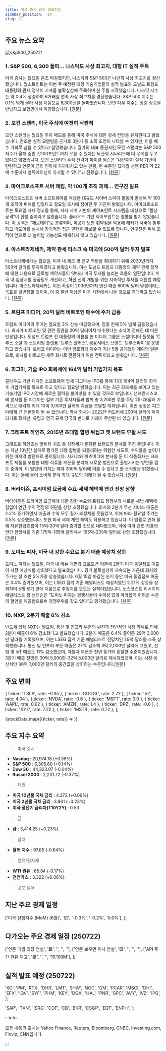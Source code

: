 ```yaml
---
title: 미국 증시 요약 250721
sidebar_position: -14
slug: 21
---
```


## 주요 뉴스 요약

![s&p500_250721](/map/250721.png)

### 1. **S&P 500, 6,300 돌파... 나스닥도 사상 최고치, 대형 IT 실적 주목**

미국 증시는 월요일 혼조 마감했지만, 나스닥과 S&P 500은 나란히 사상 최고치를 경신했습니다. 월스트리트는 이번 주 예정된 대형 기술기업들의 실적 발표와 도널드 트럼프 대통령의 관세 정책이 가져올 불확실성에 주목하며 한 주를 시작했습니다. 나스닥 지수는 약 0.4% 상승하며 6거래일 연속 사상 최고치를 경신했습니다. S&P 500 지수는 0.1% 넘게 올라 사상 처음으로 6,300선을 돌파했습니다. 반면 다우 지수는 장중 상승을 반납하고 보합권에서 마감했습니다. [[원문]](https://finance.yahoo.com/news/live/stock-market-today-sp-500-crosses-6300-nasdaq-notches-record-with-big-tech-set-to-take-earnings-spotlight-200119190.html)

### 2. **모건 스탠리, 미국 주식에 여전히 낙관적**

모건 스탠리는 월요일 투자 메모를 통해 미국 주식에 대한 강세 전망을 유지한다고 밝혔습니다. 견조한 실적 모멘텀을 근거로 3분기 중 소폭 조정이 나타날 수 있지만, 이를 매수 기회로 삼을 수 있다고 설명했습니다. 월가의 대표 증권사인 모건 스탠리는 S&P 500 지수가 올해 중반 7,200포인트까지 오를 수 있다는 낙관적 시나리오에 더 무게를 두고 있다고 밝혔습니다. 모건 스탠리의 주식 전략가 마이클 윌슨은 “내년까지 실적 기반이 탄탄하고 연준이 금리 인하에 가까워지고 있는 만큼, 현 수준인 12개월 선행 PER 약 22배 수준에서 밸류에이션이 유지될 수 있다”고 전했습니다. [[원문]](https://www.reuters.com/business/morgan-stanley-stays-bullish-us-stocks-2025-07-21/)

### 3. **마이크로소프트 서버 해킹, 약 100개 조직 피해... 연구진 발표**

마이크로소프트 서버 소프트웨어를 겨냥한 대규모 사이버 스파이 활동이 발생해 약 100개 조직이 피해를 입었다고 월요일 조사에 참여한 두 기관이 밝혔습니다. 마이크로소프트는 토요일 자체 경고를 통해, 자사 서버 기반의 셰어포인트 시스템을 대상으로 “활성 공격”이 진행 중이라고 알렸습니다. 클라우드 기반 셰어포인트는 영향을 받지 않았습니다. 이 공격은 “제로데이”로 분류되며, 미공개 보안 취약점을 악용해 해커가 서버에 침투하고 백도어를 설치해 장기적인 접근 권한을 확보할 수 있도록 합니다. 연구진은 피해 조직이 앞으로 더 늘어날 가능성도 배제하지 않고 있습니다. [[원문]](https://www.reuters.com/sustainability/boards-policy-regulation/microsoft-server-hack-hit-about-100-organizations-researchers-say-2025-07-21/)

### 4. **아스트라제네카, 제약 관세 리스크 속 미국에 500억 달러 투자 발표**

아스트라제네카는 월요일, 미국 내 제조 및 연구 역량을 확대하기 위해 2030년까지 500억 달러를 투자하겠다고 밝혔습니다. 이는 도널드 트럼프 대통령의 제약 관세 정책에 대한 대응으로 글로벌 제약사들이 잇따라 미국 투자를 늘리는 흐름의 일환입니다. 미국 내 임상시험 공급망도 개선하고, 혁신 신약 개발을 위한 지속적인 투자를 지원할 예정입니다. 아스트라제네카는 이번 확장이 2030년까지 연간 매출 800억 달러 달성이라는 목표를 뒷받침할 것이며, 이 중 절반 이상은 미국 시장에서 나올 것으로 기대하고 있습니다. [[원문]](https://www.reuters.com/sustainability/boards-policy-regulation/astrazeneca-unveils-50-billion-us-investment-pharma-tariff-threat-looms-2025-07-21/)

### 5. **트럼프 미디어, 20억 달러 비트코인 매수에 주가 급등**

트럼프 미디어의 주가는 월요일 3% 상승 마감했으며, 장중 한때 5% 넘게 급등했습니다. 회사가 비트코인 및 관련 증권을 20억 달러어치 매수했다는 소식이 전해진 데 따른 반응입니다. 도널드 트럼프 전 대통령의 이름을 딴 미디어 그룹은 소셜미디어 플랫폼 '트루스 소셜'과 스트리밍 플랫폼 '트루스 플러스', 금융서비스 브랜드 '트루스파이'를 운영하고 있습니다. 트럼프 미디어는 이번 암호화폐 매수가 지난 5월 공개했던 계획의 일환으로, 회사를 비트코인 재무 회사로 전환하기 위한 전략이라고 밝혔습니다. [[원문]](https://finance.yahoo.com/news/trump-media-stock-surges-after-acquiring-2-billion-of-bitcoin-133712159.html)

### 6. **피그마, 기술 IPO 회복세에 164억 달러 기업가치 목표**

클라우드 기반 디자인 소프트웨어 업체 피그마는 IPO를 통해 최대 164억 달러의 희석 후 기업가치를 목표로 하고 있다고 월요일 밝혔습니다. 이는 최근 회복세를 보이고 있는 기술기업 IPO 시장에 새로운 활력을 불어넣을 수 있을 것으로 보입니다. 샌프란시스코에 본사를 둔 피그마는 일부 기존 투자자들과 함께 총 3,700만 주를 주당 25-28달러 가격으로 매각해 최대 10억 3,000만 달러의 자금을 조달할 계획입니다. 이번 상장은 피그마에게 큰 전환점이 될 수 있습니다. 앞서 회사는 2022년 어도비에 200억 달러에 매각되기로 했지만, 유럽과 영국 규제 당국의 반대로 거래가 무산된 바 있습니다. [[원문]](https://www.reuters.com/technology/figma-aims-164-billion-valuation-tech-ipos-bounce-back-2025-07-21/)

### 7. **크래프트 하인즈, 2015년 초대형 합병 뒤집고 옛 브랜드 부활 시도**

크래프트 하인즈는 벨비타 치즈 등 성장세가 둔화된 브랜드의 분사를 추진 중입니다. 이는 지난 10년간 실패로 평가된 대형 합병을 되돌리려는 위험한 시도로, 수익률을 높이기 위한 마지막 방안으로 풀이됩니다. 시카고와 피츠버그에 본사를 둔 이 식품회사는 크래프트 제품을 포함한 대형 식료품 부문을 분리해 새로운 법인으로 출범시키는 방안을 검토 중이며, 이 법인의 가치는 최대 200억 달러에 이를 수 있다고 한 소식통은 밝혔습니다. 이는 올해 들어 소비재 분야 최대 규모의 거래가 될 수 있습니다. [[원문]](https://www.reuters.com/legal/transactional/kraft-heinz-seeks-revive-old-brands-by-undoing-2015-mega-merger-2025-07-21/)

### 8. **버라이즌, 프리미엄 요금제 수요·세제 혜택에 연간 전망 상향**

버라이즌은 프리미엄 요금제에 대한 강한 수요와 트럼프 행정부의 새로운 세법 혜택에 힘입어 연간 수익 전망의 하단을 상향 조정했습니다. 회사의 2분기 무선 서비스 매출은 2.2% 증가하면서 매출과 수익 모두 월가 추정치를 웃돌았고, 이에 따라 월요일 주가는 3.5% 상승했습니다. 또한 미국 세제 개편 혜택도 작용하고 있습니다. 이 법률로 인해 올해 자유현금흐름이 15억-20억 달러 증가할 것으로 내다봤으며, 이에 따라 관련 지표의 연간 전망치를 기존 175억-185억 달러에서 195억-205억 달러로 상향 조정했습니다. [[원문]](https://www.reuters.com/business/media-telecom/verizon-boosts-annual-forecast-demand-premium-plans-tax-law-benefit-2025-07-21/)

### 9. **도미노 피자, 미국 내 강한 수요로 분기 매출 예상치 상회**

도미노 피자는 월요일, 미국 내 메뉴 개편과 프로모션 덕분에 2분기 미국 동일점포 매출이 시장 예상치를 상회했다고 발표했습니다. 경기 불확실성이 지속되는 가운데 회사의 주가는 장 초반 5%가량 상승했습니다. 6월 15일 마감된 분기 동안 미국 동일점포 매출은 3.4% 증가했으며, 이는 LSEG 집계 기준 애널리스트 예상치였던 2.21% 상승을 상회하며 5개 분기 만에 처음으로 추정치를 웃도는 실적이었습니다. 노스코스트 리서치의 애널리스트 짐 샌더슨은 “도미노 피자는 경쟁사들이 수익성 있게 따라잡기 어려운 수준의 할인을 제공함으로써 경쟁우위를 갖고 있다”고 평가했습니다. [[원문]](https://www.reuters.com/business/retail-consumer/dominos-pizza-beats-quarterly-sales-estimate-strong-us-demand-2025-07-21/)

### 10. **NXP, 2분기 매출 6% 감소**

반도체 업체 NXP는 월요일, 통신 및 인프라 부문의 부진과 전반적인 시장 약세로 인해 2분기 매출이 6% 감소했다고 발표했습니다. 2분기 매출은 6.4% 줄어든 29억 3,000만 달러를 기록했으며, 이는 LSEG 집계 기준 애널리스트 전망치인 29억 달러를 소폭 상회했습니다. 통신 및 인프라 부문 매출은 27% 감소해 3억 2,000만 달러에 그쳤고, 산업 및 IoT 매출도 11% 감소했으며, 자동차 부문은 전년 동기와 동일한 수준이었습니다. 3분기 매출 전망은 30억 5,000만-32억 5,000만 달러로 제시되었으며, 이는 시장 예상치인 30억 7,000만 달러의 중간값을 상회하는 수준입니다.[[원문]](https://www.reuters.com/business/nxp-second-quarter-revenue-falls-6-2025-07-21/)

## 주요 변화

  { ticker: 'TSLA', rate: -0.35 },
  { ticker: 'GOOGL', rate: 2.72 },
  { ticker: 'VZ', rate: 4.04 },
  { ticker: 'NVDA', rate: -0.6 },
  { ticker: 'MSFT', rate: 0.0 },
  { ticker: 'AAPL', rate: 0.62 },
  { ticker: 'AMZN', rate: 1.4 },
  { ticker: 'DPZ', rate: -0.8 },
  { ticker: 'XYZ', rate: 7.22 },
  { ticker: 'MSTR', rate: 0.72 },
];

{stockData.map(({ticker, rate}) => <StockCardMini key={ticker} ticker={ticker} rate={rate}></StockCardMini>)}

## 주요 지수 요약

> 미국 증시

- **Nasdaq** : 20,974.18 (+0.38%)
- **S&P 500** : 6,305.60 (+0.14%)
- **Dow 30** : 44,323.07 (-0.04%)
- **Russel 2000** : 2,231.72 (-0.37%)

> 채권

- **미국 10년물 국채 금리** : 4.372 (+0.09%)
- **미국 2년물 국채 금리** : 3.861 (+0.23%)
- **미국 장단기 금리차(T10Y2Y)** : 0.53

> 금

- **금** : 3,414.25 (+0.23%)

> 달러

- **달러 지수** : 97.85 (-0.64%)

> 원유/원자재

- **WTI 원유** : 65.84 (-0.17%)
- **천연가스** : 3.322 (+0.06%)

> 공포 탐욕

<FearAndGreed fearAndGreedIndex={74} vix={16.65} vixRate={1.46} />

## 지난 주요 경제 일정

  ['미국 선행지수 (MoM) (6월)', '🟨', '-0.3%', '-0.2%', '0.0%'],
];

<EconomicCalendar data={eventsData} />

## 다가오는 주요 경제 일정 (250722)

  ['연준 파월 의장 연설', '🟥', '', '', ''],
  ['연준 보우먼 이사 연설', '🟨', '', '', ''],
  ['API 주간 원유 재고', '🟩', '', '', '19.100M'],
];

<EconomicCalendar data={nextEventsData} />

## 실적 발표 예정 (250722)

  'KO',
  'PM',
  'RTX',
  'DHR',
  'LMT',
  'SHW',
  'NOC',
  'GM',
  'PCAR',
  'MSCI',
  'DHI',
  'EFX',
  'IQV',
  'SYF',
  'PHM',
  'KEY',
  'DGX',
  'HAL',
  'PNR',
  'GPC',
  'AVY',
  'IVZ',
  'IPG',
];

  'SAP',
  'TXN',
  'ISRG',
  'COF',
  'CB',
  'BKR',
  'CSGP',
  'EQT',
  'ENPH',
];

<EarningsBoard stocksBMO={stocksBMO} stocksAMC={stocksAMC} />

:::info

모든 내용의 출처는 Yahoo Finance, Reuters, Bloomberg, CNBC, Investing.com, Finviz, CNN입니다.

:::
